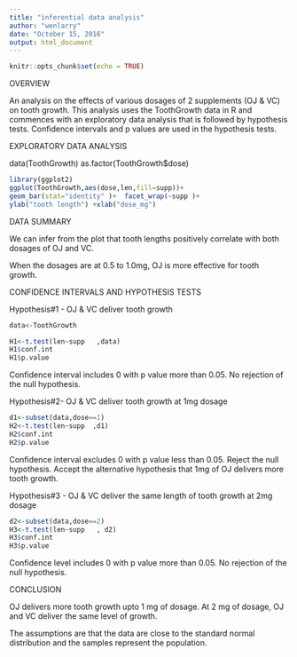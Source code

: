 ```yaml
---
title: "inferential data analysis"
author: "wenlarry"
date: "October 15, 2016"
output: html_document
---
```

```r
knitr::opts_chunk$set(echo = TRUE)
```
OVERVIEW

An analysis on the effects of various dosages of 2 supplements (OJ & VC) on tooth growth. This analysis uses the ToothGrowth data in R and commences with an exploratory data analysis that is followed by hypothesis tests. Confidence intervals and p values are used in the hypothesis tests. 


EXPLORATORY DATA ANALYSIS

data(ToothGrowth) 
as.factor(ToothGrowth$dose) 

```r
library(ggplot2) 
ggplot(ToothGrowth,aes(dose,len,fill=supp))+    
geom_bar(stat="identity" )+  facet_wrap(~supp )+
ylab("tooth length") +xlab("dose_mg") 

```
DATA SUMMARY

We can infer from the plot that tooth lengths positively correlate with both dosages of OJ and VC.

When the dosages are at 0.5 to 1.0mg, OJ is more effective for tooth growth.


CONFIDENCE INTERVALS AND HYPOTHESIS TESTS

Hypothesis#1 - OJ & VC deliver tooth growth

```r
data<-ToothGrowth

H1<-t.test(len~supp   ,data)
H1$conf.int
H1$p.value 

```
Confidence interval includes 0 with p value more than 0.05. No rejection of the null hypothesis.

Hypothesis#2- OJ & VC deliver tooth growth at 1mg dosage

```r
d1<-subset(data,dose==1)
H2<-t.test(len~supp  ,d1) 
H2$conf.int
H2$p.value

```
Confidence interval excludes 0 with p value less than
0.05. Reject the null hypothesis. Accept the alternative hypothesis that 1mg of OJ delivers more tooth growth.

Hypothesis#3 - OJ & VC deliver the same length of tooth growth at 2mg dosage

```r
d2<-subset(data,dose==2)
H3<-t.test(len~supp   , d2) 
H3$conf.int
H3$p.value

```
Confidence level includes 0 with p value more than 0.05. No rejection of the null hypothesis.


CONCLUSION

OJ delivers more tooth growth upto 1 mg of dosage. At 2 mg of dosage, OJ and VC deliver the same level of growth. 

The assumptions are that the data are close to the standard normal distribution and the samples represent the population. 



